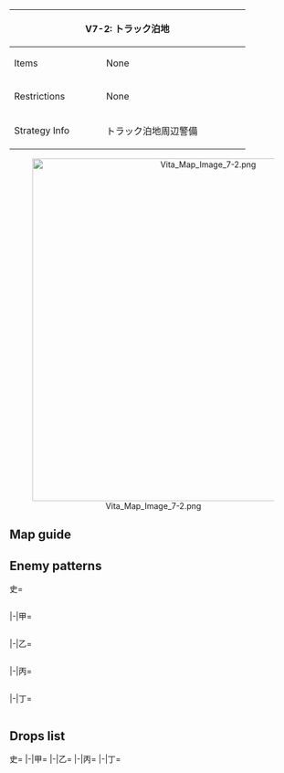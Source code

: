 {| class="article-table" style="width:100%;"
|-
! colspan="2" style="text-align:center;width:70%;" | V7-2: トラック泊地
| rowspan="3" style="text-align:center;width:30%;" | [[File:Vita Map Banner 7-2.png|400px]]
|-
! Items
| None
|-
! Restrictions
| None
|-
! Strategy Info
|トラック泊地周辺警備
|南方トラック泊地に敵艦隊接近の情報が入った！<br>有力な艦隊を編成し、トラック泊地周辺の警備に出動せよ！
|}
<center>[[File:Vita Map Image 7-2.png|600px]]</center>
==Map guide==
{{Map/Branching
|id = V7-2
|order =B,A
|0 -> B/storm =*Meet any of the following requirements :
**SS(V) ≧ 4
**CLT ≧ 2
**CV(B) ≧ 3
**(F)BB(V) ≧ 3
**CV(B) + (F)BB(V) ≧ 5
|0 -> A =*Do not meet the requirements for B
|B/storm -> J/empty =*Meet any of the following requirements:
**SS(V) ≧ 5
**CV(B) + (F)BB(V) + CA(V) + CLT = 6
|B/storm -> C = *Do not meet the requirements for J
|A -> D/empty =*Meet any of the following requirements :
**CL = 2 and DD = 4
**CL = 1, DD ≧ 4 and '''fast fleet'''
**CAV = 1, CL = 1, DD ≧ 3 and '''fast fleet'''
**CAV = 2, CL = 1 and DD = 3
|A -> F =*Do not meet the requirements for D
|F -> H =*Meet any of the following requirements :
**CLT ≧ 2
**CV(B) ≧ 2
**CV(B) + (F)BB(V) ≧ 3
**DD = 0
|F -> G =*Do not meet the requirements for H
|H -> K/empty =*Fail the LoS check
|H -> I =*Pass the LoS check
|G -> L/empty =*Fail the LoS check
|G -> I =*Pass the LoS check
}}

==Enemy patterns==
<tabber>史=
<div class="scrollable" style="width:800px;max-height:400px;overflow:auto;">
{{Map/Nodes|name=前衛ピケット艦隊 II群
|A
|Normal/BaseXP
|{{Formation|Line Ahead}}
|150
|555
|591
|576
|576
|575
|575
|-
|A
|Normal/BaseXP
|{{Formation|Line Ahead}}
|140
|555
|591
|576
|575
|575
|-
|A
|Normal/BaseXP
|{{Formation|Line Ahead}}
|130
|555
|576
|576
|575
|575
|-
|A
|Normal/BaseXP
|{{Formation|Line Ahead}}
|100
|555
|575
|575
|501
|501
|-
}}
{{Map/Nodes|name=前衛ピケット艦隊 I群
|C
|Normal/BaseXP
|{{Formation|Line Ahead}}
|150
|555
|554
|591
|575
|575
|575
|-
|C
|Normal/BaseXP
|{{Formation|Line Ahead}}
|130
|555
|554
|575
|575
|575
|575
|-
|C
|Normal/BaseXP
|{{Formation|Double Line}}
|130
|555
|554
|575
|575
|575
|575
|-
|C
|Normal/BaseXP
|{{Formation|Line Ahead}}
|120
|555
|554
|575
|575
|501
|501
|-
|C
|Normal/BaseXP
|{{Formation|Double Line}}
|120
|555
|554
|575
|575
|501
|501
|-
}}
{{Map/Nodes|name=任務部隊 I群
|E
|Normal/BaseXP
|{{Formation|Line Ahead}}
|180
|527
|559
|559
|592
|577
|577
|-
|E
|Normal/BaseXP
|{{Formation|Double Line}}
|180
|527
|559
|559
|592
|577
|577
|-
|E
|Normal/BaseXP
|{{Formation|Line Ahead}}
|150
|527
|559
|559
|555
|576
|576
|-
|E
|Normal/BaseXP
|{{Formation|Double Line}}
|150
|527
|559
|559
|555
|576
|576
|-
}}
{{Map/Nodes|name=前衛水上打撃部隊
|F
|Normal/BaseXP
|{{Formation|Double Line}}
|200
|529
|529
|560
|592
|577
|577
|-
|F
|Normal/BaseXP
|{{Formation|Double Line}}
|190
|529
|529
|560
|591
|576
|576
|-
|F
|Normal/BaseXP
|{{Formation|Double Line}}
|180
|529
|529
|523
|591
|575
|575
|-
|F
|Normal/BaseXP
|{{Formation|Double Line}}
|170
|529
|529
|523
|520
|575
|575
|-
}}
{{Map/Nodes|name=任務部隊 II群
|G
|Normal/BaseXP
|{{Formation|Diamond}}
|200
|560
|560
|592
|576
|576
|576
|-
|G
|Normal/BaseXP
|{{Formation|Double Line}}
|180
|560
|560
|592
|576
|575
|575
|-
|G
|Normal/BaseXP
|{{Formation|Diamond}}
|180
|560
|522
|592
|576
|575
|575
|-
|G
|Normal/BaseXP
|{{Formation|Double Line}}
|160
|560
|522
|591
|576
|575
|575
|-
|G
|Normal/BaseXP
|{{Formation|Diamond}}
|160
|560
|522
|591
|576
|575
|575
|-
}}
{{Map/Nodes|name=前衛護衛空母群
|H
|Normal/BaseXP
|{{Formation|Diamond}}
|220
|560
|560
|560
|543
|577
|577
|-
|H
|Normal/BaseXP
|{{Formation|Diamond}}
|200
|560
|560
|560
|543
|576
|576
|-
|H
|Normal/BaseXP
|{{Formation|Diamond}}
|190
|560
|560
|529
|527
|576
|576
|-
}}
{{Map/Nodes|name=任務部隊 主力空母群
|I
|Boss/BaseXP
|{{Formation|Diamond}}
|300
|585
|543
|592
|592
|575
|575
|-
|I
|Boss/BaseXP
|{{Formation|Diamond}}
|300
|585
|565
|543
|592
|575
|575
|-
|I
|Boss/BaseXP
|{{Formation|Diamond}}
|240
|565
|565
|543
|591
|575
|575
|-
|I
|Boss/BaseXP
|{{Formation|Diamond}}
|220
|579
|579
|542
|591
|575
|575
|-
|I
|Boss/BaseXP
|{{Formation|Diamond}}
|190
|528
|528
|542
|591
|575
|575
|-
}}
</div> <!-- overflow -->
|-|甲=
<div class="scrollable" style="width:800px;max-height:400px;overflow:auto;">
{{Map/Nodes|name=前衛ピケット艦隊 II群
|A
|Normal/BaseXP
|{{Formation|Line Ahead}}
|140
|555
|591
|576
|575
|575
|-
|A
|Normal/BaseXP
|{{Formation|Line Ahead}}
|130
|555
|576
|576
|575
|575
|-
|A
|Normal/BaseXP
|{{Formation|Line Ahead}}
|100
|555
|575
|575
|501
|501
|-
|A
|Normal/BaseXP
|{{Formation|Line Ahead}}
|90
|519
|518
|575
|501
|501
|-
|A
|Normal/BaseXP
|{{Formation|Line Ahead}}
|90
|519
|518
|575
|501
|501
|-
}}
{{Map/Nodes|name=前衛ピケット艦隊 I群
|C
|Normal/BaseXP
|{{Formation|Line Ahead}}
|130
|555
|554
|575
|575
|575
|575
|-
|C
|Normal/BaseXP
|{{Formation|Double Line}}
|130
|555
|554
|575
|575
|575
|575
|-
|C
|Normal/BaseXP
|{{Formation|Line Ahead}}
|120
|555
|554
|575
|575
|501
|501
|-
|C
|Normal/BaseXP
|{{Formation|Double Line}}
|120
|555
|554
|575
|575
|501
|501
|-
|C
|Normal/BaseXP
|{{Formation|Double Line}}
|90
|519
|518
|575
|501
|501
|-
}}
{{Map/Nodes|name=任務部隊 I群
|E
|Normal/BaseXP
|{{Formation|Line Ahead}}
|150
|527
|559
|559
|555
|576
|576
|-
|E
|Normal/BaseXP
|{{Formation|Double Line}}
|150
|527
|559
|559
|555
|576
|576
|-
|E
|Normal/BaseXP
|{{Formation|Line Ahead}}
|110
|527
|559
|559
|520
|576
|576
|-
|E
|Normal/BaseXP
|{{Formation|Double Line}}
|110
|527
|521
|521
|501
|501
|501
|-
}}
{{Map/Nodes|name=前衛水上打撃部隊
|F
|Normal/BaseXP
|{{Formation|Double Line}}
|190
|529
|529
|560
|591
|576
|576
|-
|F
|Normal/BaseXP
|{{Formation|Double Line}}
|180
|529
|529
|523
|591
|575
|575
|-
|F
|Normal/BaseXP
|{{Formation|Double Line}}
|170
|529
|529
|523
|520
|575
|575
|-
|F
|Normal/BaseXP
|{{Formation|Double Line}}
|150
|529
|529
|522
|520
|501
|501
|-
|F
|Normal/BaseXP
|{{Formation|Double Line}}
|130
|524
|524
|522
|520
|501
|501
|-
}}
{{Map/Nodes|name=任務部隊 II群
|G
|Normal/BaseXP
|{{Formation|Double Line}}
|180
|560
|560
|592
|576
|575
|575
|-
|G
|Normal/BaseXP
|{{Formation|Diamond}}
|180
|560
|522
|592
|576
|575
|575
|-
|G
|Normal/BaseXP
|{{Formation|Double Line}}
|160
|560
|522
|591
|576
|575
|575
|-
|G
|Normal/BaseXP
|{{Formation|Diamond}}
|160
|560
|522
|591
|576
|575
|575
|-
|G
|Normal/BaseXP
|{{Formation|Diamond}}
|120
|560
|522
|575
|575
|575
|-
}}
{{Map/Nodes|name=前衛護衛空母群
|H
|Normal/BaseXP
|{{Formation|Diamond}}
|200
|560
|560
|560
|543
|576
|576
|-
|H
|Normal/BaseXP
|{{Formation|Diamond}}
|190
|560
|560
|529
|527
|576
|576
|-
|H
|Normal/BaseXP
|{{Formation|Diamond}}
|170
|560
|560
|529
|522
|575
|575
|-
|H
|Normal/BaseXP
|{{Formation|Diamond}}
|150
|560
|523
|524
|522
|575
|575
|-
}}
{{Map/Nodes|name=任務部隊 主力空母群
|I
|Boss/BaseXP
|{{Formation|Diamond}}
|300
|585
|565
|543
|592
|575
|575
|-
|I
|Boss/BaseXP
|{{Formation|Diamond}}
|240
|565
|565
|543
|591
|575
|575
|-
|I
|Boss/BaseXP
|{{Formation|Diamond}}
|220
|579
|579
|542
|591
|575
|575
|-
|I
|Boss/BaseXP
|{{Formation|Diamond}}
|190
|528
|528
|542
|591
|575
|575
|-
|I
|Boss/BaseXP
|{{Formation|Diamond}}
|160
|528
|528
|541
|591
|501
|501
|-
}}
</div> <!-- overflow -->
|-|乙=
<div class="scrollable" style="width:800px;max-height:400px;overflow:auto;">
{{Map/Nodes|name=前衛ピケット艦隊 II群
|A
|Normal/BaseXP
|{{Formation|Line Ahead}}
|90
|519
|518
|575
|501
|501
|-
|A
|Normal/BaseXP
|{{Formation|Double Line}}
|75
|519
|505
|501
|501
|501
|-
|A
|Normal/BaseXP
|{{Formation|Double Line}}
|60
|518
|501
|501
|501
|-
}}
{{Map/Nodes|name=前衛ピケット艦隊 I群
|C
|Normal/BaseXP
|{{Formation|Double Line}}
|90
|519
|518
|575
|501
|501
|-
|C
|Normal/BaseXP
|{{Formation|Double Line}}
|80
|519
|518
|501
|501
|501
|-
|C
|Normal/BaseXP
|{{Formation|Double Line}}
|70
|518
|501
|501
|501
|501
|-
}}
{{Map/Nodes|name=任務部隊 I群
|E
|Normal/BaseXP
|{{Formation|Double Line}}
|110
|527
|521
|521
|501
|501
|501
|-
|E
|Normal/BaseXP
|{{Formation|Double Line}}
|90
|522
|521
|521
|501
|501
|501
|-
|E
|Normal/BaseXP
|{{Formation|Double Line}}
|75
|522
|508
|508
|501
|501
|501
|-
|E
|Normal/BaseXP
|{{Formation|Double Line}}
|65
|522
|508
|508
|501
|501
|-
}}
{{Map/Nodes|name=前衛水上打撃部隊
|F
|Normal/BaseXP
|{{Formation|Double Line}}
|130
|524
|524
|522
|520
|501
|501
|-
|F
|Normal/BaseXP
|{{Formation|Double Line}}
|110
|524
|524
|520
|501
|501
|-
|F
|Normal/BaseXP
|{{Formation|Double Line}}
|100
|524
|524
|501
|501
|-
}}
{{Map/Nodes|name=任務部隊 II群
|G
|Normal/BaseXP
|{{Formation|Diamond}}
|120
|560
|522
|575
|575
|575
|-
|G
|Normal/BaseXP
|{{Formation|Diamond}}
|110
|523
|522
|575
|575
|575
|-
|G
|Normal/BaseXP
|{{Formation|Diamond}}
|90
|523
|509
|575
|501
|501
|-
}}
{{Map/Nodes|name=前衛護衛空母群
|H
|Normal/BaseXP
|{{Formation|Diamond}}
|130
|523
|523
|522
|518
|501
|501
|-
|H
|Normal/BaseXP
|{{Formation|Diamond}}
|100
|523
|523
|509
|505
|501
|501
|-
|H
|Normal/BaseXP
|{{Formation|Diamond}}
|85
|523
|510
|509
|501
|501
|-
}}
{{Map/Nodes|name=任務部隊 主力空母群
|I
|Boss/BaseXP
|{{Formation|Diamond}}
|160
|528
|528
|541
|591
|501
|501
|-
|I
|Boss/BaseXP
|{{Formation|Diamond}}
|140
|525
|541
|505
|501
|501
|501
|-
|I
|Boss/BaseXP
|{{Formation|Diamond}}
|120
|525
|511
|505
|501
|501
|501
|-
}}
</div> <!-- overflow -->
|-|丙=
<div class="scrollable" style="width:800px;max-height:400px;overflow:auto;">
{{Map/Nodes|name=前衛ピケット艦隊 II群
|A
|Normal/BaseXP
|{{Formation|Double Line}}
|60
|518
|501
|501
|501
|-
|A
|Normal/BaseXP
|{{Formation|Double Line}}
|50
|505
|501
|501
|501
|-
}}
{{Map/Nodes|name=前衛ピケット艦隊 I群
|C
|Normal/BaseXP
|{{Formation|Double Line}}
|80
|519
|518
|501
|501
|501
|-
|C
|Normal/BaseXP
|{{Formation|Double Line}}
|70
|518
|501
|501
|501
|501
|-
|C
|Normal/BaseXP
|{{Formation|Double Line}}
|60
|505
|501
|501
|501
|501
|-
}}
{{Map/Nodes|name=任務部隊 I群
|E
|Normal/BaseXP
|{{Formation|Double Line}}
|90
|522
|521
|521
|501
|501
|501
|-
|E
|Normal/BaseXP
|{{Formation|Double Line}}
|75
|522
|508
|508
|501
|501
|501
|-
|E
|Normal/BaseXP
|{{Formation|Double Line}}
|65
|522
|508
|508
|501
|501
|-
}}
{{Map/Nodes|name=前衛水上打撃部隊
|F
|Normal/BaseXP
|{{Formation|Double Line}}
|110
|524
|524
|520
|501
|501
|-
|F
|Normal/BaseXP
|{{Formation|Double Line}}
|100
|524
|524
|501
|501
|-
|F
|Normal/BaseXP
|{{Formation|Double Line}}
|80
|511
|511
|501
|501
|-
}}
{{Map/Nodes|name=任務部隊 II群
|G
|Normal/BaseXP
|{{Formation|Diamond}}
|90
|523
|509
|575
|501
|501
|-
|G
|Normal/BaseXP
|{{Formation|Diamond}}
|70
|510
|509
|501
|501
|501
|-
}}
{{Map/Nodes|name=前衛護衛空母群
|H
|Normal/BaseXP
|{{Formation|Diamond}}
|100
|523
|523
|509
|505
|501
|501
|-
|H
|Normal/BaseXP
|{{Formation|Diamond}}
|85
|523
|510
|509
|501
|501
|-
|H
|Normal/BaseXP
|{{Formation|Diamond}}
|70
|510
|510
|509
|501
|501
|-
}}
{{Map/Nodes|name=任務部隊 主力空母群
|I
|Boss/BaseXP
|{{Formation|Diamond}}
|120
|525
|511
|505
|501
|501
|501
|-
|I
|Boss/BaseXP
|{{Formation|Diamond}}
|100
|525
|509
|505
|501
|501
|-
}}
</div> <!-- overflow -->
|-|丁=
<div class="scrollable" style="width:800px;max-height:400px;overflow:auto;">
{{Map/Nodes|name=前衛ピケット艦隊 II群
|A
|Normal/BaseXP
|{{Formation|Double Line}}
|50
|505
|501
|501
|501
|-
}}
{{Map/Nodes|name=前衛ピケット艦隊 I群
|C
|Normal/BaseXP
|{{Formation|Double Line}}
|60
|505
|501
|501
|501
|501
|-
}}
{{Map/Nodes|name=任務部隊 I群
|E
|Normal/BaseXP
|{{Formation|Double Line}}
|65
|522
|508
|508
|501
|501
|-
}}
{{Map/Nodes|name=前衛水上打撃部隊
|F
|Normal/BaseXP
|{{Formation|Double Line}}
|80
|511
|511
|501
|501
|-
}}
{{Map/Nodes|name=任務部隊 II群
|G
|Normal/BaseXP
|{{Formation|Diamond}}
|70
|510
|509
|501
|501
|501
|-
}}
{{Map/Nodes|name=前衛護衛空母群
|H
|Normal/BaseXP
|{{Formation|Diamond}}
|70
|510
|510
|509
|501
|501
|-
}}
{{Map/Nodes|name=任務部隊 主力空母群
|I
|Boss/BaseXP
|{{Formation|Diamond}}
|100
|525
|509
|505
|501
|501
|-
}}
</div> <!-- overflow -->
</tabber>

==Drops list==
<tabber>史=
{{Map/Drops
|regular = true
|no_legend = true
|filter_button = true
|nodes =  A, C, E, F, G, H, I
|boss = I
|{{ShipFrom|54}} : G, H, I
|{{ShipFrom|55}} : G, H, I
|{{ShipFrom|56}} : G, H, I
|{{ShipFrom|21}} : G, H, I
|{{ShipFrom|22}} : F, G, H, I
|{{ShipFrom|23}} : F, G, H, I
|{{ShipFrom|53}} : F, G, H, I
|{{ShipFrom|99}} : F, G, H, I
|{{ShipFrom|9}} : F, G, H, I
|{{ShipFrom|10}} : A, C, E, F, G, H, I
|{{ShipFrom|32}} : A, C, E, F, G, H, I
|{{ShipFrom|11}} : A, C, E, F, G, H, I
|{{ShipFrom|12}} : A, C, E, F, G, H, I
|{{ShipFrom|33}} : F, G, H, I
|{{ShipFrom|42}} : E, F, G, H, I
|{{ShipFrom|43}} : E, F, G, H, I
|{{ShipFrom|44}} : E, F, G, H, I
|{{ShipFrom|45}} : E, F, G, H, I
|{{ShipFrom|34}} : E, F, G, H, I
|{{ShipFrom|35}} : E, F, G, H, I
|{{ShipFrom|36}} : C, E, F, G, H, I
|{{ShipFrom|37}} : C, E, F, G, H, I
|{{ShipFrom|1}} : C, E, F, G, H, I
|{{ShipFrom|2}} : C, E, F, G, H, I
|{{ShipFrom|28}} : A, C, E, F, G, H, I
|{{ShipFrom|29}} : A, C, E, F, G, H, I
|{{ShipFrom|6}} : A, C, E, F, G, H, I
|{{ShipFrom|30}} : A, C, E, F, G, H, I
|{{ShipFrom|7}} : A, C, E, F, G, H, I
|{{ShipFrom|31}} : A, C, E, F, G, H, I
|{{ShipFrom|14}} : A, C, E, F, G, H, I
|{{ShipFrom|154}} : I
|{{ShipFrom|415}} : I
|{{ShipFrom|122}} : I
|{{ShipFrom|75}} : I
|{{ShipFrom|92}} : I
|{{ShipFrom|66}} : I
|{{ShipFrom|67}} : I
|{{ShipFrom|68}} : I
|{{ShipFrom|69}} : I
|{{ShipFrom|51}} : I
|{{ShipFrom|52}} : I
}}
|-|甲=
{{Map/Drops
|regular = true
|no_legend = true
|filter_button = true
|nodes =  A, C, E, F, G, H, I
|boss = I
|{{ShipFrom|54}} : G, H, I
|{{ShipFrom|55}} : G, H, I
|{{ShipFrom|56}} : G, H, I
|{{ShipFrom|21}} : G, H, I
|{{ShipFrom|22}} : F, G, H, I
|{{ShipFrom|23}} : F, G, H, I
|{{ShipFrom|53}} : F, G, H, I
|{{ShipFrom|99}} : F, G, H, I
|{{ShipFrom|9}} : F, G, H, I
|{{ShipFrom|10}} : A, C, E, F, G, H, I
|{{ShipFrom|32}} : A, C, E, F, G, H, I
|{{ShipFrom|11}} : A, C, E, F, G, H, I
|{{ShipFrom|12}} : A, C, E, F, G, H, I
|{{ShipFrom|33}} : F, G, H, I
|{{ShipFrom|42}} : E, F, G, H, I
|{{ShipFrom|43}} : E, F, G, H, I
|{{ShipFrom|44}} : E, F, G, H, I
|{{ShipFrom|45}} : E, F, G, H, I
|{{ShipFrom|34}} : E, F, G, H, I
|{{ShipFrom|35}} : E, F, G, H, I
|{{ShipFrom|36}} : C, E, F, G, H, I
|{{ShipFrom|37}} : C, E, F, G, H, I
|{{ShipFrom|1}} : C, E, F, G, H, I
|{{ShipFrom|2}} : C, E, F, G, H, I
|{{ShipFrom|28}} : A, C, E, F, G, H, I
|{{ShipFrom|29}} : A, C, E, F, G, H, I
|{{ShipFrom|6}} : A, C, E, F, G, H, I
|{{ShipFrom|30}} : A, C, E, F, G, H, I
|{{ShipFrom|7}} : A, C, E, F, G, H, I
|{{ShipFrom|31}} : A, C, E, F, G, H, I
|{{ShipFrom|14}} : A, C, E, F, G, H, I
|{{ShipFrom|154}} : I
|{{ShipFrom|415}} : I
|{{ShipFrom|122}} : I
|{{ShipFrom|75}} : I
|{{ShipFrom|92}} : I
|{{ShipFrom|66}} : I
|{{ShipFrom|67}} : I
|{{ShipFrom|68}} : I
|{{ShipFrom|69}} : I
|{{ShipFrom|51}} : I
|{{ShipFrom|52}} : I
}}
|-|乙=
{{Map/Drops
|regular = true
|no_legend = true
|filter_button = true
|nodes =  A, C, E, F, G, H, I
|boss = I
|{{ShipFrom|54}} : I
|{{ShipFrom|55}} : G, H, I
|{{ShipFrom|56}} : G, H, I
|{{ShipFrom|21}} : G, H, I
|{{ShipFrom|22}} : F, G, H, I
|{{ShipFrom|23}} : F, G, H, I
|{{ShipFrom|53}} : F, G, H, I
|{{ShipFrom|99}} : F, G, H, I
|{{ShipFrom|9}} : F, G, H, I
|{{ShipFrom|10}} : A, C, E, F, G, H, I
|{{ShipFrom|32}} : A, C, E, F, G, H, I
|{{ShipFrom|11}} : A, C, E, F, G, H, I
|{{ShipFrom|12}} : A, C, E, F, G, H, I
|{{ShipFrom|33}} : F, G, H, I
|{{ShipFrom|42}} : E, F, G, H, I
|{{ShipFrom|43}} : E, F, G, H, I
|{{ShipFrom|44}} : E, F, G, H, I
|{{ShipFrom|45}} : E, F, G, H, I
|{{ShipFrom|34}} : E, F, G, H, I
|{{ShipFrom|35}} : E, F, G, H, I
|{{ShipFrom|36}} : C, E, F, G, H, I
|{{ShipFrom|37}} : C, E, F, G, H, I
|{{ShipFrom|1}} : C, E, F, G, H, I
|{{ShipFrom|2}} : C, E, F, G, H, I
|{{ShipFrom|28}} : A, C, E, F, G, H, I
|{{ShipFrom|29}} : A, C, E, F, G, H, I
|{{ShipFrom|6}} : A, C, E, F, G, H, I
|{{ShipFrom|30}} : A, C, E, F, G, H, I
|{{ShipFrom|7}} : A, C, E, F, G, H, I
|{{ShipFrom|31}} : A, C, E, F, G, H, I
|{{ShipFrom|14}} : A, C, E, F, G, H, I
|{{ShipFrom|122}} : I
|{{ShipFrom|75}} : I
|{{ShipFrom|92}} : I
|{{ShipFrom|66}} : I
|{{ShipFrom|67}} : I
|{{ShipFrom|68}} : I
|{{ShipFrom|69}} : I
|{{ShipFrom|51}} : I
|{{ShipFrom|52}} : I
}}
|-|丙=
{{Map/Drops
|regular = true
|no_legend = true
|filter_button = true
|nodes =  A, C, E, F, G, H, I
|boss = I
|{{ShipFrom|54}} : I
|{{ShipFrom|55}} : H, I
|{{ShipFrom|56}} : H, I
|{{ShipFrom|21}} : G, H, I
|{{ShipFrom|22}} : F, G, H, I
|{{ShipFrom|23}} : F, G, H, I
|{{ShipFrom|53}} : F, G, H, I
|{{ShipFrom|99}} : F, G, H, I
|{{ShipFrom|9}} : F, G, H, I
|{{ShipFrom|10}} : A, C, E, F, G, H, I
|{{ShipFrom|32}} : A, C, E, F, G, H, I
|{{ShipFrom|11}} : A, C, E, F, G, H, I
|{{ShipFrom|12}} : A, C, E, F, G, H, I
|{{ShipFrom|33}} : F, G, H, I
|{{ShipFrom|42}} : E, F, G, H, I
|{{ShipFrom|43}} : E, F, G, H, I
|{{ShipFrom|44}} : E, F, G, H, I
|{{ShipFrom|45}} : E, F, G, H, I
|{{ShipFrom|34}} : E, F, G, H, I
|{{ShipFrom|35}} : E, F, G, H, I
|{{ShipFrom|36}} : C, E, F, G, H, I
|{{ShipFrom|37}} : C, E, F, G, H, I
|{{ShipFrom|1}} : C, E, F, G, H, I
|{{ShipFrom|2}} : C, E, F, G, H, I
|{{ShipFrom|28}} : A, C, E, F, G, H, I
|{{ShipFrom|29}} : A, C, E, F, G, H, I
|{{ShipFrom|6}} : A, C, E, F, G, H, I
|{{ShipFrom|30}} : A, C, E, F, G, H, I
|{{ShipFrom|7}} : A, C, E, F, G, H, I
|{{ShipFrom|31}} : A, C, E, F, G, H, I
|{{ShipFrom|14}} : A, C, E, F, G, H, I
|{{ShipFrom|92}} : I
|{{ShipFrom|66}} : I
|{{ShipFrom|67}} : I
|{{ShipFrom|68}} : I
|{{ShipFrom|69}} : I
|{{ShipFrom|51}} : I
|{{ShipFrom|52}} : I
}}
|-|丁=
{{Map/Drops
|regular = true
|no_legend = true
|filter_button = true
|nodes =  A, C, E, F, G, H, I
|boss = I
|{{ShipFrom|54}} : I
|{{ShipFrom|55}} : I
|{{ShipFrom|56}} : H, I
|{{ShipFrom|21}} : G, H, I
|{{ShipFrom|22}} : F, G, H, I
|{{ShipFrom|23}} : F, G, H, I
|{{ShipFrom|53}} : F, G, H, I
|{{ShipFrom|99}} : F, G, H, I
|{{ShipFrom|9}} : F, G, H, I
|{{ShipFrom|10}} : A, C, E, F, G, H, I
|{{ShipFrom|32}} : A, C, E, F, G, H, I
|{{ShipFrom|11}} : A, C, E, F, G, H, I
|{{ShipFrom|12}} : A, C, E, F, G, H, I
|{{ShipFrom|33}} : F, G, H, I
|{{ShipFrom|42}} : E, F, G, H, I
|{{ShipFrom|43}} : E, F, G, H, I
|{{ShipFrom|44}} : E, F, G, H, I
|{{ShipFrom|45}} : E, F, G, H, I
|{{ShipFrom|34}} : E, F, G, H, I
|{{ShipFrom|35}} : E, F, G, H, I
|{{ShipFrom|36}} : C, E, F, G, H, I
|{{ShipFrom|37}} : C, E, F, G, H, I
|{{ShipFrom|1}} : C, E, F, G, H, I
|{{ShipFrom|2}} : C, E, F, G, H, I
|{{ShipFrom|28}} : A, C, E, F, G, H, I
|{{ShipFrom|29}} : A, C, E, F, G, H, I
|{{ShipFrom|6}} : A, C, E, F, G, H, I
|{{ShipFrom|30}} : A, C, E, F, G, H, I
|{{ShipFrom|7}} : A, C, E, F, G, H, I
|{{ShipFrom|31}} : A, C, E, F, G, H, I
|{{ShipFrom|14}} : A, C, E, F, G, H, I
|{{ShipFrom|92}} : I
|{{ShipFrom|66}} : I
|{{ShipFrom|67}} : I
|{{ShipFrom|68}} : I
|{{ShipFrom|69}} : I
|{{ShipFrom|51}} : I
|{{ShipFrom|52}} : I
}}
</tabber>